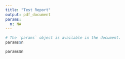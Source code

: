 ```yaml
---
title: "Test Report"
output: pdf_document
params:
  n: NA
---
```


```r
# The `params` object is available in the document.
params$n
```

`params$n`

```r

```